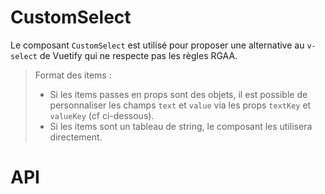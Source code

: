 
<Meta of={CustomSelectStories} />

# CustomSelect

Le composant `CustomSelect` est utilisé pour proposer une alternative au `v-select` de Vuetify qui ne respecte pas les règles RGAA.

<Canvas of={CustomSelectStories.Default} />

>Format des items :
>
> - Si les items passes en props sont des objets, il est possible de personnaliser les champs `text` et `value`  via les props `textKey` et `valueKey` (cf ci-dessous).
> - Si les items sont un tableau de string, le composant les utilisera directement.



# API

<Controls of={CustomSelectStories.Default} />
